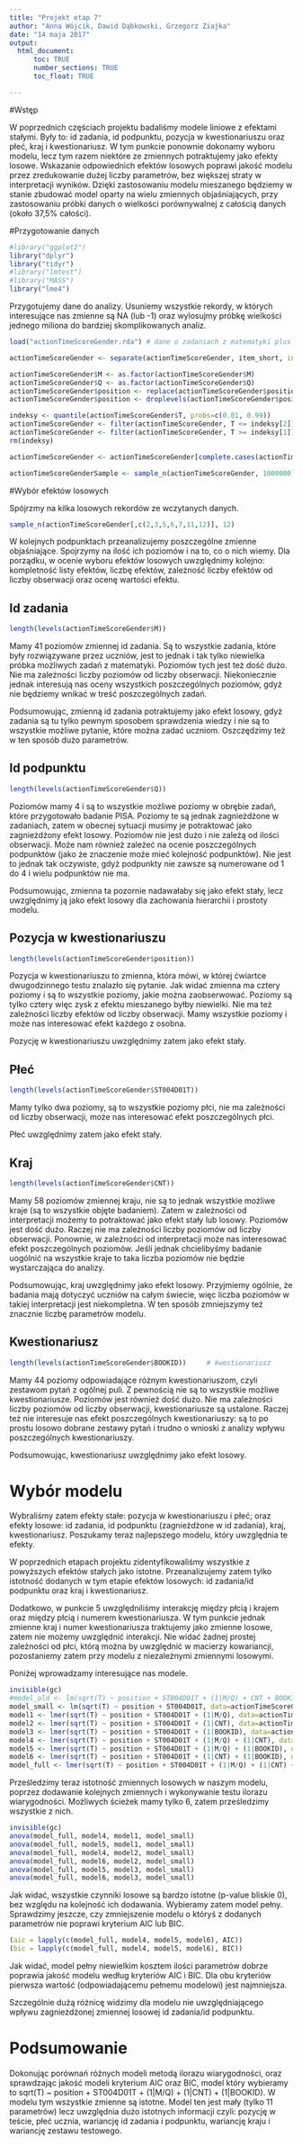 ```yaml
---
title: "Projekt etap 7"
author: "Anna Wójcik, Dawid Dąbkowski, Grzegorz Ziajka"
date: "14 maja 2017"
output:
  html_document: 
      toc: TRUE
      number_sections: TRUE
      toc_float: TRUE

---
```


#Wstęp

W poprzednich częściach projektu badaliśmy modele liniowe z efektami stałymi. Były to: id zadania, id podpunktu, pozycja w kwestionariuszu oraz płeć, kraj i kwestionariusz. W tym punkcie ponownie dokonamy wyboru modelu, lecz tym razem niektóre ze zmiennych potraktujemy jako efekty losowe. Wskazanie odpowiednich efektów losowych poprawi jakość modelu przez zredukowanie dużej liczby parametrów, bez większej straty w interpretacji wyników. Dzięki zastosowaniu modelu mieszanego będziemy w stanie zbudować model oparty na wielu zmiennych objaśniających, przy zastosowaniu próbki danych o wielkości porównywalnej z całością danych (około 37,5% całości).

#Przygotowanie danych

```r
#library("ggplot2")
library("dplyr")
library("tidyr")
#library("lmtest")
#library("MASS")
library("lme4")
```

Przygotujemy dane do analizy. Usuniemy wszystkie rekordy, w których interesujące nas zmienne są NA (lub -1) oraz wylosujmy próbkę wielkości jednego miliona do bardziej skomplikowanych analiz.

```r
load("actionTimeScoreGender.rda") # dane o zadaniach z matematyki plus plec

actionTimeScoreGender <- separate(actionTimeScoreGender, item_short, into = c('M', 'Q'), sep = 4)

actionTimeScoreGender$M <- as.factor(actionTimeScoreGender$M)
actionTimeScoreGender$Q <- as.factor(actionTimeScoreGender$Q)
actionTimeScoreGender$position <- replace(actionTimeScoreGender$position, actionTimeScoreGender$position==-1, NA)
actionTimeScoreGender$position <- droplevels(actionTimeScoreGender$position)

indeksy <- quantile(actionTimeScoreGender$T, probs=c(0.01, 0.99))
actionTimeScoreGender <- filter(actionTimeScoreGender, T <= indeksy[2])
actionTimeScoreGender <- filter(actionTimeScoreGender, T >= indeksy[1])
rm(indeksy)

actionTimeScoreGender <- actionTimeScoreGender[complete.cases(actionTimeScoreGender),]

actionTimeScoreGenderSample <- sample_n(actionTimeScoreGender, 1000000)
```

#Wybór efektów losowych

Spójrzmy na kilka losowych rekordów ze wczytanych danych.

```r
sample_n(actionTimeScoreGender[,c(2,3,5,6,7,11,12)], 12)
```

W kolejnych podpunktach przeanalizujemy poszczególne zmienne objaśniające. Spojrzymy na ilość ich poziomów i na to, co o nich wiemy. Dla porządku, w ocenie wyboru efektów losowych uwzględnimy kolejno: kompletność listy efektów, liczbę efektów, zależność liczby efektów od liczby obserwacji oraz ocenę wartości efektu.

## Id zadania

```r
length(levels(actionTimeScoreGender$M))
```

Mamy 41 poziomów zmiennej id zadania. Są to wszystkie zadania, które były rozwiązywane przez uczniów, jest to jednak i tak tylko niewielka próbka możliwych zadań z matematyki. Poziomów tych jest też dość dużo. Nie ma zależności liczby poziomów od liczby obserwacji. Niekoniecznie jednak interesują nas oceny wszystkich poszczególnych poziomów, gdyż nie będziemy wnikać w treść poszczególnych zadań.

Podsumowując, zmienną id zadania potraktujemy jako efekt losowy, gdyż zadania są tu tylko pewnym sposobem sprawdzenia wiedzy i nie są to wszystkie możliwe pytanie, które można zadać uczniom. Oszczędzimy też w ten sposób dużo parametrów.

## Id podpunktu

```r
length(levels(actionTimeScoreGender$Q))
```

Poziomów mamy 4 i są to wszystkie możliwe poziomy w obrębie zadań, które przygotowało badanie PISA. Poziomy te są jednak zagnieżdżone w zadaniach, zatem w obecnej sytuacji musimy je potraktować jako zagnieżdżony efekt losowy. Poziomów nie jest dużo i nie zależą od ilości obserwacji. Może nam również zależeć na ocenie poszczególnych podpunktów (jako że znaczenie może mieć kolejność podpunktów). Nie jest to jednak tak oczywiste, gdyż podpunkty nie zawsze są numerowane od 1 do 4 i wielu podpunktów nie ma.

Podsumowując, zmienna ta pozornie nadawałaby się jako efekt stały, lecz uwzględnimy ją jako efekt losowy dla zachowania hierarchii i prostoty modelu.

## Pozycja w kwestionariuszu

```r
length(levels(actionTimeScoreGender$position))
```

Pozycja w kwestionariuszu to zmienna, która mówi, w której ćwiartce dwugodzinnego testu znalazło się pytanie. Jak widać zmienna ma cztery poziomy i są to wszystkie poziomy, jakie można zaobserwować. Poziomy są tylko cztery więc zysk z efektu mieszanego byłby niewielki. Nie ma też zależności liczby efektów od liczby obserwacji. Mamy wszystkie poziomy i może nas interesować efekt każdego z osobna.

Pozycję w kwestionariuszu uwzględnimy zatem jako efekt stały.

## Płeć

```r
length(levels(actionTimeScoreGender$ST004D01T))
```

Mamy tylko dwa poziomy, są to wszystkie poziomy płci, nie ma zależności od liczby obserwacji, może nas interesować efekt poszczególnych płci.

Płeć uwzględnimy zatem jako efekt stały.

## Kraj

```r
length(levels(actionTimeScoreGender$CNT))
```

Mamy 58 poziomów zmiennej kraju, nie są to jednak wszystkie możliwe kraje (są to wszystkie objęte badaniem). Zatem w zależności od interpretacji możemy to potraktować jako efekt stały lub losowy. Poziomów jest dość dużo. Raczej nie ma zależności liczby poziomów od liczby obserwacji. Ponownie, w zależności od interpretacji może nas interesować efekt poszczególnych poziomów. Jeśli jednak chcielibyśmy badanie uogólnić na wszystkie kraje to taka liczba poziomów nie będzie wystarczająca do analizy.

Podsumowując, kraj uwzględnimy jako efekt losowy. Przyjmiemy ogólnie, że badania mają dotyczyć uczniów na całym świecie, więc liczba poziomów w takiej interpretacji jest niekompletna. W ten sposób zmniejszymy też znacznie liczbę parametrów modelu.

## Kwestionariusz

```r
length(levels(actionTimeScoreGender$BOOKID))     # kwestionariusz
```

Mamy 44 poziomy odpowiadające różnym kwestionariuszom, czyli zestawom pytań z ogólnej puli. Z pewnością nie są to wszystkie możliwe kwestionariusze. Poziomów jest również dość dużo. Nie ma zależności liczby poziomów od liczby obserwacji, kwestionariusze są ustalone. Raczej też nie interesuje nas efekt poszczególnych kwestionariuszy: są to po prostu losowo dobrane zestawy pytań i trudno o wnioski z analizy wpływu poszczególnych kwestionariuszy.

Podsumowując, kwestionariusz uwzględnimy jako efekt losowy.

# Wybór modelu

Wybraliśmy zatem efekty stałe: pozycja w kwestionariuszu i płeć; oraz efekty losowe: id zadania, id podpunktu (zagnieżdżone w id zadania), kraj, kwestionariusz. Poszukamy teraz najlepszego modelu, który uwzględnia te efekty.

W poprzednich etapach projektu zidentyfikowaliśmy wszystkie z powyższych efektów stałych jako istotne. Przeanalizujemy zatem tylko istotność dodanych w tym etapie efektów losowych: id zadania/id podpunktu oraz kraj i kwestionariusz.

Dodatkowo, w punkcie 5 uwzględniliśmy interakcję między płcią i krajem oraz między płcią i numerem kwestionariusza. W tym punkcie jednak zmienne kraj i numer kwestionariusza traktujemy jako zmienne losowe, zatem nie możemy uwzględnić interakcji. Nie widać żadnej prostej zależności od płci, którą można by uwzględnić w macierzy kowariancji, pozostaniemy zatem przy modelu z niezależnymi zmiennymi losowymi.

Poniżej wprowadzamy interesujące nas modele.

```r
invisible(gc)
#model_old <- lm(sqrt(T) ~ position + ST004D01T + (1|M/Q) + CNT + BOOKID + ST004D01T*CNT+ST004D01T*BOOKID)
model_small <- lm(sqrt(T) ~ position + ST004D01T, data=actionTimeScoreGenderSample)
model1 <- lmer(sqrt(T) ~ position + ST004D01T + (1|M/Q), data=actionTimeScoreGenderSample)
model2 <- lmer(sqrt(T) ~ position + ST004D01T + (1|CNT), data=actionTimeScoreGenderSample)
model3 <- lmer(sqrt(T) ~ position + ST004D01T + (1|BOOKID), data=actionTimeScoreGenderSample)
model4 <- lmer(sqrt(T) ~ position + ST004D01T + (1|M/Q) + (1|CNT), data=actionTimeScoreGenderSample)
model5 <- lmer(sqrt(T) ~ position + ST004D01T + (1|M/Q) + (1|BOOKID), data=actionTimeScoreGenderSample)
model6 <- lmer(sqrt(T) ~ position + ST004D01T + (1|CNT) + (1|BOOKID), data=actionTimeScoreGenderSample)
model_full <- lmer(sqrt(T) ~ position + ST004D01T + (1|M/Q) + (1|CNT) + (1|BOOKID), data=actionTimeScoreGenderSample)
```

Prześledzimy teraz istotność zmiennych losowych w naszym modelu, poprzez dodawanie kolejnych zmiennych i wykonywanie testu ilorazu wiarygodności. Możliwych ścieżek mamy tylko 6, zatem prześledzimy wszystkie z nich.

```r
invisible(gc)
anova(model_full, model4, model1, model_small)
anova(model_full, model5, model1, model_small)
anova(model_full, model4, model2, model_small)
anova(model_full, model6, model2, model_small)
anova(model_full, model5, model3, model_small)
anova(model_full, model6, model3, model_small)
```

Jak widać, wszystkie czynniki losowe są bardzo istotne (p-value bliskie 0), bez względu na kolejność ich dodawania. Wybieramy zatem model pełny. Sprawdzimy jeszcze, czy zmniejszenie modelu o któryś z dodanych parametrów nie poprawi kryterium AIC lub BIC.

```r
(aic = lapply(c(model_full, model4, model5, model6), AIC))
(bic = lapply(c(model_full, model4, model5, model6), BIC))
```

Jak widać, model pełny niewielkim kosztem ilości parametrów dobrze poprawia jakość modelu według kryteriów AIC i BIC. Dla obu kryteriów pierwsza wartość (odpowiadającemu pełnemu modelowi) jest najmniejsza.

Szczególnie dużą różnicę widzimy dla modelu nie uwzględniającego wpływu zagnieżdżonej zmiennej losowej id zadania/id podpunktu.

# Podsumowanie

Dokonując porównań różnych modeli metodą ilorazu wiarygodności, oraz sprawdzając jakość modeli kryterium AIC oraz BIC, model który wybieramy to sqrt(T) ~ position + ST004D01T + (1|M/Q) + (1|CNT) + (1|BOOKID). W modelu tym wszystkie zmienne są istotne. Model ten jest mały (tylko 11 parametrów) lecz uwzględnia dużo istotnych informacji czyli: pozycję w teście, płeć ucznia, wariancję id zadania i podpunktu, wariancję kraju i wariancję zestawu testowego.